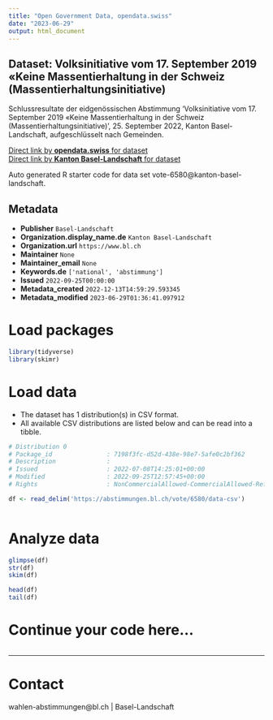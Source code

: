 ```yaml
---
title: "Open Government Data, opendata.swiss"
date: "2023-06-29"
output: html_document
---
```


## Dataset: Volksinitiative vom 17. September 2019 «Keine Massentierhaltung in der Schweiz (Massentierhaltungsinitiative)

Schlussresultate der eidgenössischen Abstimmung 'Volksinitiative vom 17. September 2019 «Keine Massentierhaltung in der Schweiz (Massentierhaltungsinitiative)', 25. September 2022, Kanton Basel-Landschaft, aufgeschlüsselt nach Gemeinden.

[Direct link by **opendata.swiss** for dataset](https://opendata.swiss/de/dataset/volksinitiative-vom-17-september-2019-keine-massentierhaltung-in-der-schweiz-massentierhaltungs1)<br>
[Direct link by **Kanton Basel-Landschaft** for dataset](https://abstimmungen.bl.ch/vote/6580/data)

Auto generated R starter code for data set vote-6580@kanton-basel-landschaft.

## Metadata

- **Publisher** `Basel-Landschaft`
- **Organization.display_name.de** `Kanton Basel-Landschaft`
- **Organization.url** `https://www.bl.ch`
- **Maintainer** `None`
- **Maintainer_email** `None`
- **Keywords.de** `['national', 'abstimmung']`
- **Issued** `2022-09-25T00:00:00`
- **Metadata_created** `2022-12-13T14:59:29.593345`
- **Metadata_modified** `2023-06-29T01:36:41.097912`


# Load packages

```r

library(tidyverse)
library(skimr)

```

# Load data

-   The dataset has 1 distribution(s) in CSV format.
-   All available CSV distributions are listed below and can be read into a tibble.

```r

# Distribution 0
# Package_id               : 7198f3fc-d52d-438e-98e7-5afe0c2bf362
# Description              : 
# Issued                   : 2022-07-08T14:25:01+00:00
# Modified                 : 2022-09-25T12:57:45+00:00
# Rights                   : NonCommercialAllowed-CommercialAllowed-ReferenceRequired

df <- read_delim('https://abstimmungen.bl.ch/vote/6580/data-csv')



```

# Analyze data

```r

glimpse(df)
str(df)
skim(df)

head(df)
tail(df)

```

# Continue your code here...

```r

```

------------------------------------------------------------------------

# Contact

wahlen-abstimmungen@bl.ch | Basel-Landschaft
